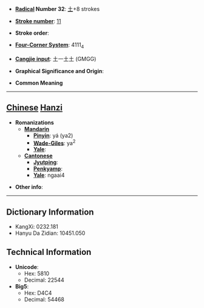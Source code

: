 * '''[[Wiktionary:Chinese radical index| Radical]] Number 32''': [[Wiktionary:Chinese radical index 土|土]]+8 strokes

* '''[[Wiktionary:Chinese total strokes index|Stroke number]]''': [[Wiktionary:Chinese total strokes index 11|11]]

* '''Stroke order''': 

* '''[[Wiktionary:Chinese four corner index|Four-Corner System]]''': 4111<sub>4</sub>

* '''[[Wiktionary:Chinese Cangjie index|Cangjie input]]''': 土一土土 (GMGG)

* '''Graphical Significance and Origin''': 

* '''Common Meaning'''

----

== [[Chinese]] [[Hanzi]] ==

* '''Romanizations'''
** '''[[Mandarin]]'''
*** '''[[Pinyin]]''': yá (ya2)
*** '''[[Wade-Giles]]''': ya<sup>2</sup>
*** '''[[Yale]]''': 
** '''[[Cantonese]]'''
*** '''[[Jyutping]]''':
*** '''[[Penkyamp]]''': 
*** '''[[Yale]]''': ngaai4

* '''Other info''': 

----

== Dictionary Information ==

* KangXi: 0232.181
* Hanyu Da Zidian: 10451.050

== Technical Information ==

* '''Unicode''':
** Hex: 5810
** Decimal: 22544
* '''Big5''':
** Hex: D4C4
** Decimal: 54468